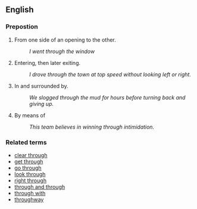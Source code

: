 ==English==

===Prepostion===

# From one side of an opening to the other.
#: ''I went through the window''
# Entering, then later exiting.
#: ''I drove through the town at top speed without looking left or right.''
# In and surrounded by.
#: ''We slogged through the mud for hours before turning back and giving up.''
# By means of
#: ''This team believes in winning through intimidation.''

===Related terms===
*[[clear through]]
*[[get through]]
*[[go through]]
*[[look through]]
*[[right through]]
*[[through and through]]
*[[through with]]
*[[throughway]]